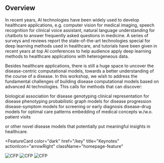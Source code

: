 
## Overview

<PageDescription>

In recent years, AI technologies have been widely used to develop healthcare applications, e.g. computer vision for medical imaging, speech recognition for clinical voice assistant, natural language understanding for chatbots to answer frequently asked questions in medicine. A series of surveys and reviews report the state-of-the-art technologies special for deep learning methods used in healthcare, and tutorials have been given in recent years at top AI conferences to help audience apply deep learning methods to healthcare applications with heterogeneous data.

Besides healthcare applications, there is still a huge space to uncover the disease-centric computational models, towards a better understanding of the course of a disease. In this workshop, we wish to address the fundamental challenges of building disease computational models based on advanced AI technologies. This calls for methods that can discover:

<AnchorLinks>
  <AnchorLink>biological association for disease genotyping</AnchorLink>
  <AnchorLink>clinical representation for disease phenotyping</AnchorLink>
  <AnchorLink>probabilistic graph models for disease progression</AnchorLink>
  <AnchorLink>disease-symptom models for screening or early diagnosis</AnchorLink>
  <AnchorLink>disease-drug models for optimal care patterns</AnchorLink>
  <AnchorLink>embedding of medical concepts w./w.o. patient visits</AnchorLink>
</AnchorLinks>

or other novel disease models that potentially put meaningful insights in healthcare.

</PageDescription>

<FeatureCard
    color="dark"
    href="/key"
    title="Keynotes"
    actionIcon="arrowRight"
    className="homepage-feature"
>

<ArtDirection>

![CFP](../images/poster.jpg)
![CFP](../images/poster.jpg)
![CFP](../images/poster.jpg)

</ArtDirection>

</FeatureCard>
